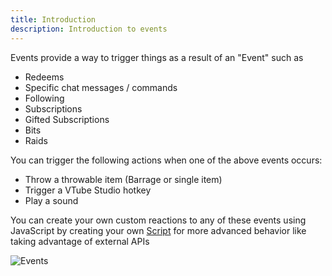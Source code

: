 ```yaml
---
title: Introduction
description: Introduction to events
---
```




Events provide a way to trigger things as a result of an "Event" such as 
- Redeems 
- Specific chat messages / commands
- Following
- Subscriptions
- Gifted Subscriptions
- Bits
- Raids

You can trigger the following actions when one of the above events occurs:
- Throw a throwable item (Barrage or single item)
- Trigger a VTube Studio hotkey 
- Play a sound

You can create your own custom reactions to any of these events using JavaScript 
by creating your own [Script](/guides/scripts/1-introduction) for more advanced behavior like taking advantage
of external APIs

![Events](./images/events.png)


<LinkCard
  title="Creating"
  description="Creating new events"
  href="/guides/events/2-creating"
/>

<LinkCard
  title="Testing"
  description="Test your events"
  href="/guides/events/3-testing"
/>


<LinkCard
  title="Examples"
  description="Examples for some common events"
  href="/examples/events/examples"
/>


